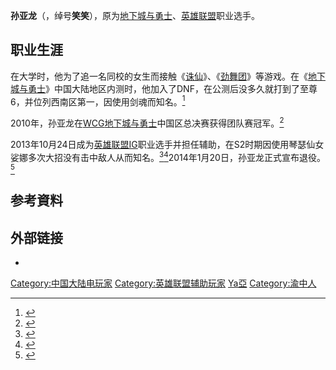 {{NoteTA
| G1=Games
}}
{{Infobox person
| 英文名 = Sun Yalong
| 出生日期 = {{birth date and age|1988|3|24}}
| 出生地 = {{CHN}}[[重庆市|重庆市]][[渝中区|渝中区]]巴教村
| 居住地 = 
| 國籍 = {{PRC}}
| 籍貫 = 
| 別名 = 笑笑、方块龙
| 種族 = 汉族
| 語言 = [[漢語|漢語]]
| 教育程度 = 大专
| 母校 = [[重庆电子工程职业学院|重庆电子工程职业学院]]
| 職業 = 遊戲直播
| 機構 = 德云色
| 身高 = 175 cm
| 體重 = 75 kg
}}

'''孙亚龙'''（{{bd|1988年|3月24日}}，绰号'''笑笑'''），原为[[地下城与勇士|地下城与勇士]]、[[英雄联盟|英雄联盟]]职业选手。

== 职业生涯 ==
在大学时，他为了追一名同校的女生而接触《[[诛仙_Online|诛仙]]》、《[[劲舞团|劲舞团]]》等游戏。在《[[地下城与勇士|地下城与勇士]]》中国大陆地区内测时，他加入了DNF，在公测后没多久就打到了至尊6，并位列西南区第一，因使用剑魂而知名。<ref>{{Cite web |url = http://play.163.com/14/0618/10/9V11MDPL00314QEH.html |title = 中国电竞幕后史：从剑舞红颜笑到IG.XiaoXiao |author = BBKing |date = 2014年6月18日 |publisher = 网易 |language = zh-cn |access-date = 2016年12月21日 |archive-url = https://web.archive.org/web/20161222082253/http://play.163.com/14/0618/10/9V11MDPL00314QEH.html |archive-date = 2016年12月22日 |dead-url = yes }}</ref>

2010年，孙亚龙在[[世界电子竞技大赛|WCG]][[地下城与勇士|地下城与勇士]]中国区总决赛获得团队赛冠军。<ref>{{Cite web |url=http://dnf.131.com/dnfgf/972320_1.html |title=131专访DNF国服第一人孙亚龙 曾获WCG两连冠 |access-date=2016-01-19 |archive-date=2016-01-26 |archive-url=https://web.archive.org/web/20160126235124/http://dnf.131.com/dnfgf/972320_1.html |dead-url=yes }}</ref>

2013年10月24日成为[[英雄联盟|英雄联盟]]IG职业选手并担任辅助，在S2时期因使用琴瑟仙女娑娜多次大招没有击中敌人从而知名。<ref>{{Cite web |url=http://www.taihainet.com/news/media/hot/2015-12-22/1619063_9.html |title=盘点职业选手的那些招牌英雄 Faker老琴女笑笑资料介绍（9） |access-date=2016-01-19 |archive-date=2016-10-28 |archive-url=https://web.archive.org/web/20161028220905/http://www.taihainet.com/news/media/hot/2015-12-22/1619063_9.html |dead-url=yes }}</ref><ref>{{Cite web |url=http://games.sina.com.cn/o/z/lol/2015-12-24/fxmykrf2265434.shtml |title=盘点因操作失误而“封神”的LOL职业选手 |access-date=2016-01-19 |archive-date=2016-10-28 |archive-url=https://web.archive.org/web/20161028220150/http://games.sina.com.cn/o/z/lol/2015-12-24/fxmykrf2265434.shtml |dead-url=no }}</ref>2014年1月20日，孙亚龙正式宣布退役。<ref>{{cite web|url=http://games.sina.com.cn/e/n/2014-01-21/1116759997.shtml|title=IG战队笑笑正式退役：不后悔选择电竞路|publisher=新浪游戏|date=2014-01-21|accessdate=2022-04-28|archive-date=2014-04-01|archive-url=https://web.archive.org/web/20140401040219/http://games.sina.com.cn/e/n/2014-01-21/1116759997.shtml}}</ref>

== 参考資料 ==
{{Reflist}}

==外部链接==
*{{sinaweibo|u/5586965954|笑笑_孙亚龙}}


{{DEFAULTSORT:S}}
[[Category:中国大陆电玩家|Category:中国大陆电玩家]]
[[Category:英雄联盟辅助玩家|Category:英雄联盟辅助玩家]]
[[Category:孙姓|Ya亞]]
[[Category:渝中人|Category:渝中人]]